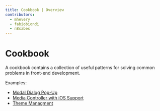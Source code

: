 ```yaml
---
title: Cookbook | Overview
contributors:
  - mhevery
  - fabiobiondi
  - n8sabes
---
```


# Cookbook

A cookbook contains a collection of useful patterns for solving common problems in front-end development.

Examples:
- [Modal Dialog Pop-Up](./portal/)
- [Media Controller with iOS Support](./mediaController/)
- [Theme Managment](./theme-managment/)
